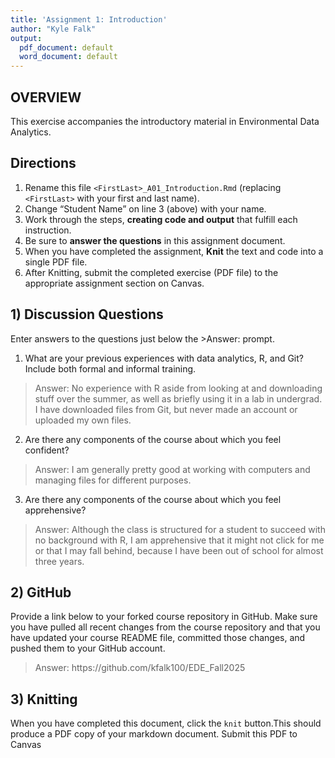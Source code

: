 ```yaml
---
title: 'Assignment 1: Introduction'
author: "Kyle Falk"
output:
  pdf_document: default
  word_document: default
---
```


## OVERVIEW

This exercise accompanies the introductory material in Environmental Data Analytics. 

## Directions
1.  Rename this file `<FirstLast>_A01_Introduction.Rmd` (replacing `<FirstLast>` with your first and last name).
2.  Change "Student Name" on line 3 (above) with your name.
3.  Work through the steps, **creating code and output** that fulfill each instruction.
4.  Be sure to **answer the questions** in this assignment document.
5.  When you have completed the assignment, **Knit** the text and code into a single PDF file.
6.  After Knitting, submit the completed exercise (PDF file) to the appropriate assignment section on Canvas.


## 1) Discussion Questions
Enter answers to the questions just below the >Answer: prompt.

1. What are your previous experiences with data analytics, R, and Git? Include both formal and informal training.

> Answer: 
No experience with R aside from looking at and downloading stuff over the summer, as well as briefly using it in a lab in undergrad. I have downloaded files from Git, but never made an account or uploaded my own files.

2. Are there any components of the course about which you feel confident?

> Answer:
I am generally pretty good at working with computers and managing files for different purposes.

3. Are there any components of the course about which you feel apprehensive?

> Answer:
Although the class is structured for a student to succeed with no background with R, I am apprehensive that it might not click for me or that I may fall behind, because I have been out of school for almost three years.

## 2) GitHub

Provide a link below to your forked course repository in GitHub. Make sure you have pulled all recent changes from the course repository and that you have updated your course README file, committed those changes, and pushed them to your GitHub account.

> Answer: 
https://github.com/kfalk100/EDE_Fall2025

## 3) Knitting
When you have completed this document, click the `knit` button.This should produce a PDF copy of your markdown document. Submit this PDF to Canvas 
